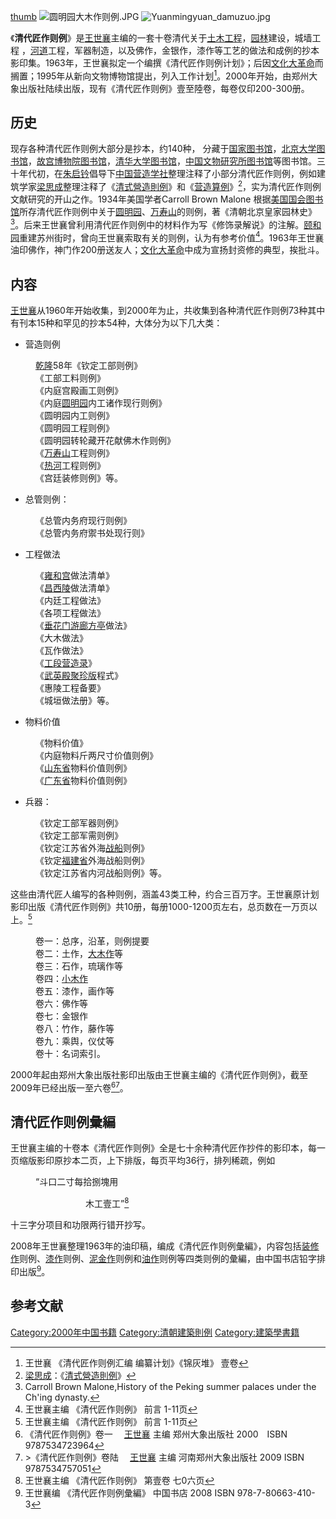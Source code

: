 [[文件:清代匠作则例.jpg|thumb]]
[[File:圆明园大木作则例.JPG|thumb]]
[[File:Yuanmingyuan_damuzuo.jpg|thumb]]

《'''清代匠作则例'''》是[[王世襄|王世襄]]主编的一套十卷清代关于[[土木工程|土木工程]]，[[园林|园林]]建设，城墙工程 ，[[河道|河道]]工程，军器制造，以及佛作，金银作，漆作等工艺的做法和成例的抄本影印集。1963年，王世襄拟定一个编撰《清代匠作则例计划》；后因[[文化大革命|文化大革命]]而搁置；1995年从新向文物博物馆提出，列入工作计划<ref>王世襄 《清代匠作则例汇编 编纂计划》《锦灰堆》 壹卷</ref>。2000年开始，由郑州大象出版社陆续出版，现有《清代匠作则例》壹至陸卷，每卷仅印200-300册。

==历史==
现存各种清代匠作则例大部分是抄本，约140种， 分藏于[[中国国家图书馆|国家图书馆]]，[[北京大学图书馆|北京大学图书馆]]，[[故宫博物院图书馆|故宫博物院图书馆]]，[[清华大学图书馆|清华大学图书馆]]，[[中国文物研究所图书馆|中国文物研究所图书馆]]等图书馆。三十年代初，在[[朱启钤|朱启钤]]倡导下[[中国营造学社|中国营造学社]]整理注释了小部分清代匠作则例，例如建筑学家[[梁思成|梁思成]]整理注释了《[[清式營造則例|清式營造則例]]》和《[[清式營造則例#营造算例|营造算例]]》<ref>[[梁思成|梁思成]]：《[[清式營造則例|清式營造則例]]》</ref>，实为清代匠作则例文献研究的开山之作。1934年美国学者Carroll Brown Malone 根据[[美国国会图书馆|美国国会图书馆]]所存清代匠作则例中关于[[圆明园|圆明园]]、[[万寿山|万寿山]]的则例，著《清朝北京皇家园林史》<ref>Carroll Brown Malone,History of the Peking summer palaces under the Ch'ing dynasty. </ref>。后来王世襄曾利用清代匠作则例中的材料作为写《修饰录解说》的注解。[[颐和园|颐和园]]重建苏州街时，曾向王世襄索取有关的则例，认为有参考价值<ref>王世襄主编 《清代匠作则例》 前言  1-11页</ref>。1963年王世襄油印佛作，神门作200册送友人；[[文化大革命|文化大革命]]中成为宣扬封资修的典型，挨批斗。

==内容==
[[王世襄|王世襄]]从1960年开始收集，到2000年为止，共收集到各种清代匠作则例73种其中有刊本15种和罕见的抄本54种，大体分为以下几大类：

*营造则例
:[[乾隆|乾隆]]58年《钦定工部则例》
:《工部工料则例》
:《内庭宫殿画工则例》
:《内庭[[圆明园|圆明园]]内工诸作现行则例》
:《圆明园内工则例》
:《圆明园工程则例》
:《圆明园转轮藏开花献佛木作则例》
:《[[万寿山|万寿山]]工程则例》
:《[[热河|热河]]工程则例》
:《宫廷装修则例》等。
*总管则例：
:《总管内务府现行则例》
:《总管内务府禦书处现行则》
*工程做法
:《[[雍和宫|雍和宫]]做法清单》
:《[[清昌陵|昌西陵]]做法清单》
:《内廷工程做法》
:《各项工程做法》
:《[[垂花门|垂花门]][[游廊|游廊]][[方亭|方亭]]做法》
:《大木做法》
:《瓦作做法》
:《[[工段营造录|工段营造录]]》
:《[[武英殿|武英殿]][[聚珍版|聚珍版]]程式》
:《惠陵工程备要》
:《城垣做法册》等。
*物料价值
:《物料价值》
:《内庭物料斤两尺寸价值则例》
:《[[山东省|山东省]]物料价值则例》
:《[[广东省|广东省]]物料价值则例》
*兵器：
:《钦定工部军器则例》
:《钦定工部军需则例》
:《钦定江苏省外海[[战船|战船]]则例》
:《钦定[[福建省|福建省]]外海战船则例》
:《钦定江苏省内河战船则例》等。

这些由清代匠人编写的各种则例，涵盖43类工种，约合三百万字。王世襄原计划影印出版《清代匠作则例》共10册，每册1000-1200页左右，总页数在一万页以上。<ref>王世襄主编 《清代匠作则例》 前言  1-11页  </ref>

:卷一：总序，沿革，则例提要
:卷二：土作，[[大木作|大木作]]等
:卷三：石作，琉璃作等
:卷四：[[小木作|小木作]]
:卷五：漆作，画作等
:卷六：佛作等
:卷七：金银作
:卷八：竹作，藤作等
:卷九：乘舆，仪仗等
:卷十：名词索引。

2000年起由郑州大象出版社影印出版由王世襄主编的《清代匠作则例》，截至2009年已经出版一至六卷<ref>《清代匠作则例》卷一　 [[王世襄|王世襄]] 主编  郑州大象出版社  2000　ISBN  9787534723964</ref><ref>>《清代匠作则例》卷陆　 [[王世襄|王世襄]] 主编  河南郑州大象出版社 2009 ISBN 9787534757051 </ref>。

==清代匠作则例彙編==
王世襄主编的十卷本《清代匠作则例》全是七十余种清代匠作抄件的影印本，每一页缩版影印原抄本二页，上下排版，每页平均36行，排列稀疏，例如

:   “斗口二寸每拾捌塊用
:
::::::                 木工壹工”<ref>王世襄主编 《清代匠作则例》 第壹卷 七0六页 </ref>

十三字分项目和功限两行错开抄写。

2008年王世襄整理1963年的油印稿，编成《清代匠作则例彙編》，内容包括[[装修作|装修作]]则例、[[漆作|漆作]]则例、[[泥金作|泥金作]]则例和[[油作|油作]]则例等四类则例的彙編，由中国书店铅字排印出版<ref>王世襄编 《清代匠作则例彙編》  中国书店  2008   ISBN 978-7-80663-410-3
</ref>。

==参考文献==
<div class="references-small">
<references />
</div>

[[Category:2000年中国书籍|Category:2000年中国书籍]]
[[Category:清朝建築則例|Category:清朝建築則例]]
[[Category:建築學書籍|Category:建築學書籍]]